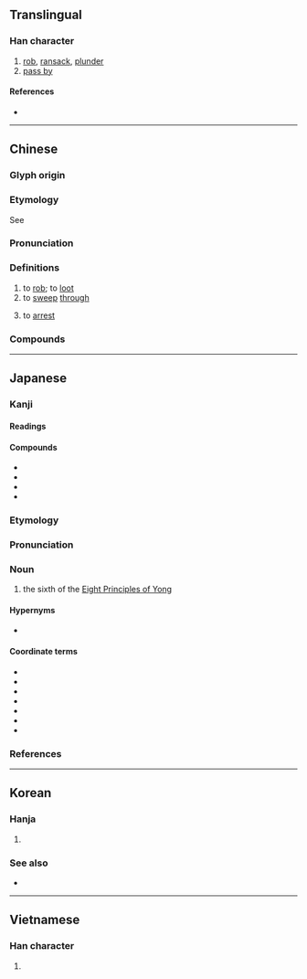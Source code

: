 {{character info}}
==Translingual==

===Han character===
{{Han char|rn=64|rad=手|as=08|sn=11|four=50096|canj=QYRF|ids=⿰扌京}}

# [[rob]], [[ransack]], [[plunder]]
# [[pass by]]

====References====
* {{Han ref|kx=0438.110|dkj=12273|dj=0788.080|hdz=31903.020|uh=63A0|ud=25504|bh=B1B0|bd=45488}}

----

==Chinese==
{{zh-forms}}

===Glyph origin===
{{Han etym}}

===Etymology===
See {{zh-l|略|to plunder, to pillage}}

===Pronunciation===
{{zh-pron
|m=lüè
|c=loek6
|h=pfs=
|md=
|mn=qz,xm:lio̍k/zz:lia̍k/lia̍h
|mn_note=lio̍k/lia̍k - literary; lia̍h - vernacular
|mn-t=liah8
|w=
|mc=y
|oc=y
|cat=
}}

===Definitions===
{{zh-hanzi}}

# to [[rob]]; to [[loot]]
# to [[sweep]] [[through]]
# {{lb|zh|Singapore|_|Hokkien|&|Teochew}} to [[arrest]]

===Compounds===
{{zh-der|侵掠|剽掠|姦淫擄掠|大掠|後掠翼|劫掠|殺掠|搶掠|掠脂斡肉|掠取|掠上心頭|掠食者|掠殺|擗掠|掠人之美|焚掠|掠是搬非|掠美|浮光掠影|攻城掠地|擄掠|抄掠|掠影|掠地攻城|榜掠|暴掠|掠治|掠頭|掠亂|掠奪|掠子|攻掠|考掠|肆掠|鈔掠|虛嘴掠舌|掠過}}

----

==Japanese==

===Kanji===
{{ja-kanji|rs=手08}}

====Readings====
{{ja-readings
|goon=らく, ろう
|kanon=りゃく, りょう
|kun=かす-める
}}

====Compounds====
* {{ja-r|侵掠|しんりゃく}}
* {{ja-r|奪掠|だつりゃく}}
* {{ja-r|掠奪|りゃくだつ}}
* {{ja-r|掠笞|りょうち}}

===Etymology===
{{wp|lang=ja}}
{{ja-kanjitab|りゃく|yomi=o}}
{{der|ja|ltc|掠|sort=りゃく}}

===Pronunciation===
{{ja-pron|yomi=o|りゃく|acc=1|acc_ref=DJR}}

===Noun===
{{ja-noun|りゃく}}

# the sixth of the [[w:Eight Principles of Yong|Eight Principles of Yong]]

====Hypernyms====
* {{ja-r|永字八法|えいじ はっぽう|the [[w:Eight Principles of Yong|Eight Principles of Yong]]}}

====Coordinate terms====
* {{ja-r|側|そく|the first of the [[w:Eight Principles of Yong|Eight Principles of Yong]]}}
* {{ja-r|勒|ろく|the second of the [[w:Eight Principles of Yong|Eight Principles of Yong]]}}
* {{ja-r|努|ど|the third of the [[w:Eight Principles of Yong|Eight Principles of Yong]]}}
* {{ja-r|趯|てき|the fourth of the [[w:Eight Principles of Yong|Eight Principles of Yong]]}}
* {{ja-r|策|さく|the fifth of the [[w:Eight Principles of Yong|Eight Principles of Yong]]}}
* {{ja-r|啄|たく|the seventh of the [[w:Eight Principles of Yong|Eight Principles of Yong]]}}
* {{ja-r|磔|たく|the eighth of the [[w:Eight Principles of Yong|Eight Principles of Yong]]}}

===References===
<references/>

----

==Korean==

===Hanja===
{{ko-hanja|hangeul=[[략]]>[[약]], [[량]]>[[양]]|eumhun=|rv=ryak>yak, ryang>yang|mr=ryak>yak, ryang>yang|y=lyak>yak, lyang>yang}}

# {{rfdef|ko|sort=手08}}

===See also===
* {{l|ko|略}}

----

==Vietnamese==

===Han character===
{{vi-hantu|[[lướt]], [[lược]], [[lựng]]|rs=手08}}

# {{rfdef|vi|sort=手08}}